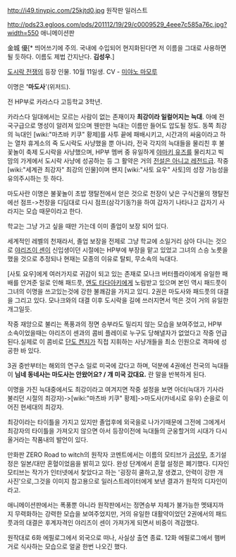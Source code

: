 http://i49.tinypic.com/25kjtd0.jpg
원작판 일러스트

http://pds23.egloos.com/pds/201112/19/29/c0009529_4eee7c585a76c.jpg?width=550
애니메이션판

金城 優[* 띄어쓰기에 주의. 국내에 수입되어 현지화된다면 저 이름을 그대로 사용하면 될 듯하다. 이름도 제법 간지난다. '''김성우'''.] 

[[도시락 전쟁]]의 등장 인물. 10월 11일생.
CV - [[미야노 마모루]]
 
이명은 ''''마도사''''(위저드).

전 HP부로 카라스다 고등학교 3학년.

카라스다 일대에서는 모르는 사람이 없는 존재이자 '''최강이라 일컬어지는 늑대'''. 아예 전국구급으로 명성이 알려져 있으며 웬만한 늑대는 이름만 들어도 압도될 정도. 동쪽 최강의 늑대인 [wiki:"마츠바 키쿠" 황제]를 사투 끝에 패배시키고, 시간과의 싸움이라고 하는 열차 휴게소의 죽 도시락도 사냥했을 뿐 아니라, 전국 각지의 늑대들을 물리친 후 불꽃놀이 축제 도시락을 사냥했으며, HP부 멤버 중 유일하게 [[야마키 유즈]]를 물리치고 빅맘의 가게에서 도시락 사냥에 성공하는 등 그 활약은 거의 [[전설은 아니고 레전드급]]. 작중 [wiki:"세계관 최강자" 최강의 인물]이며 왠지 [wiki:"사토 요우" 사토]의 성장 가능성을 유의주시하는 듯 하다.

마도사란 이명은 불꽃놀이 초밥 쟁탈전에서 얻은 것으로 천장이 낮은 구식건물의 쟁탈전에선 점프->천장을 디딤대로 다시 점프(삼각기동?)을 하여 갑자기 나타나고 갑자기 사라지는 모습 때문이라고 한다.

학교는 그냥 가고 싶을 때만 가는데 이미 졸업이 보장 되어 있다.

세계적인 레벨의 천재라서, 졸업 보장을 전제로 그냥 학교에 소일거리 삼아 다니는 것으로 [[야리즈이 센]]이 신입생이던 시절에는 HP부에 부장을 맡고 있었고 그녀의 스승 노릇을 했을 것으로 추정되나 현재는 모종의 이유로 탈퇴, 무소속의 늑대다.

[사토 요우]에게 여러가지로 귀감이 되고 있는 존재로 모나크 버터플라이에게 유일한 패배를 안겨준 일로 인해 패드풋, [[엔도 타다아키]]에게 노림받고 있으며 본인 역시 패드풋이 그녀의 이명을 쓰고있는것에 강한 불쾌감을 가지고 있디. 2권은 마도사와 패드풋의 대결을 그리고 있다. 모나크와의 대결 이후 도시락을 길에 쓰러지면서 먹은 것이 거의 유일한 개그일듯.

작중 재앙으로 불리는 폭풍과의 정면 승부라도 밀리지 않는 모습을 보여주었고, HP부 소속이었을때는 야리즈이 센과의 콤비 플레이로 누구도 당해낼자가 없었다고 작중 언급된다.실제로 이 콤비로 [[단도 켄지]]가 직접 지휘하는 사냥개들을 최소 인원으로 격파에 성공한 바 있다.

3권 중반부터는 해외의 연구소 일로 미국에 갔다고 하며, 덕분에 4권에선 전국의 늑대들이 '''님네 동네사는 마도사는 안왔어요? / 걔 미국 갔대요.''' 란 말을 반복하게 된다.

이명을 가진 늑대중에서도 최강이라고 여겨지면 작중 설정을 보면 아더(늑대가 기사라 불리던 시절의 최강자)->[wiki:"마츠바 키쿠" 황제]->마도사(카네시로 유우) 순을로 이어진 현세대의 최강자.

최강이라는 타이틀을 가지고 있지만 졸업후에 외국을로 나가기때문에 그전에 그에게서 최강자의 타이틀을 가져오지 않으면 아서 등장이전에 늑대들의 군웅할거의 시대가 다시 올거라는 작품내의 발언이 있다.

만화판 ZERO Road to witch의 원작자 코멘트에서는 이름의 모티브가 [[금성무]], 초기설정은 일본/대만 혼혈이었음을 밝히고 있다. 완성 단계에서 혼혈 설정은 폐기했다. 디자인 모티브는 작가가 인터넷에서 찾았다고 하는 '굉장히 쿨하고,잘 생겼고, 안력이 강한 개 사진'으로,그것을 이미지 참고용으로 일러스트레이터에게 보낸 결과가 원작의 디자인이라고.

애니메이션판에서는 폭풍뿐 아니라 원작판에서는 정면승부 자체가 불가능한 멧돼지까지 무력화하는 강력한 모습을 보여주었지만, 거의 유일한 대활약이었던 2권에서의 패드풋과의 대결은 후계자격인 야리즈이 센이 가져가게 되면서 비중이 격감했다.

원작대로 6화 에필로그에서 외국으로 떠나, 사실상 출연 종료. 12화 에필로그에서 햄버거로 식사하는 모습으로 얼굴 한번 나오긴 했다.
